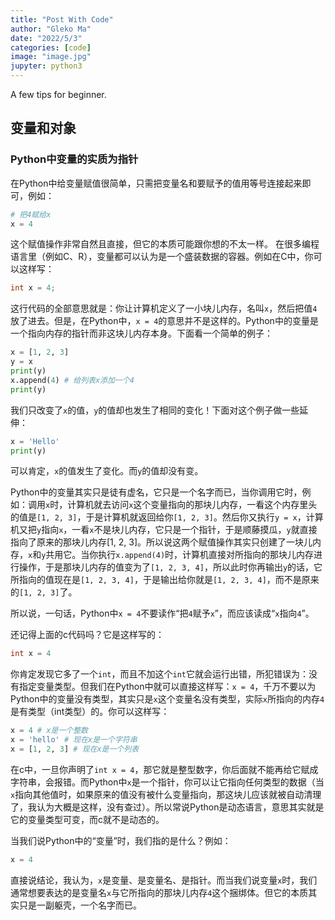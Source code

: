 ```yaml
---
title: "Post With Code"
author: "Gleko Ma"
date: "2022/5/3"
categories: [code]
image: "image.jpg"
jupyter: python3
---
```


A few tips for beginner.

## 变量和对象

### Python中变量的实质为指针

在Python中给变量赋值很简单，只需把变量名和要赋予的值用等号连接起来即可，例如：
```python
# 把4赋给x
x = 4
```
这个赋值操作非常自然且直接，但它的本质可能跟你想的不太一样。
在很多编程语言里（例如C、R），变量都可以认为是一个盛装数据的容器。例如在C中，你可以这样写：
```c
int x = 4;
```
这行代码的全部意思就是：你让计算机定义了一小块儿内存，名叫``x``，然后把值``4``放了进去。但是，在Python中，``x = 4``的意思并不是这样的。Python中的变量是一个指向内存的指针而非这块儿内存本身。下面看一个简单的例子：
```python
x = [1, 2, 3]
y = x
print(y)
x.append(4) # 给列表x添加一个4
print(y)
```
我们只改变了``x``的值，``y``的值却也发生了相同的变化！下面对这个例子做一些延伸：
```python
x = 'Hello'
print(y)
```
可以肯定，``x``的值发生了变化。而``y``的值却没有变。

Python中的变量其实只是徒有虚名，它只是一个名字而已，当你调用它时，例如：调用``x``时，计算机就去访问``x``这个变量指向的那块儿内存，一看这个内存里头的值是``[1, 2, 3]``，于是计算机就返回给你``[1, 2, 3]``。然后你又执行``y = x``，计算机又把``y``指向``x``，一看``x``不是块儿内存，它只是一个指针，于是顺藤摸瓜，``y``就直接指向了原来的那块儿内存[1, 2, 3]。所以说这两个赋值操作其实只创建了一块儿内存，``x``和``y``共用它。当你执行``x.append(4)``时，计算机直接对所指向的那块儿内存进行操作，于是那块儿内存的值变为了``[1, 2, 3, 4]``，所以此时你再输出``y``的话，它所指向的值现在是``[1, 2, 3, 4]``，于是输出给你就是``[1, 2, 3, 4]``，而不是原来的``[1, 2, 3]``了。

所以说，一句话，Python中``x = 4``不要读作“把``4``赋予``x``”，而应该读成“``x``指向``4``”。

还记得上面的c代码吗？它是这样写的：
```c
int x = 4
```
你肯定发现它多了一个``int``，而且不加这个``int``它就会运行出错，所犯错误为：没有指定变量类型。但我们在Python中就可以直接这样写：``x = 4``，千万不要以为Python中的变量没有类型，其实只是``x``这个变量名没有类型，实际``x``所指向的内存``4``是有类型（int类型）的。你可以这样写：
```python
x = 4 # x是一个整数
x = 'hello' # 现在x是一个字符串
x = [1, 2, 3] # 现在x是一个列表
```
在c中，一旦你声明了``int x = 4``，那它就是整型数字，你后面就不能再给它赋成字符串，会报错。而Python中``x``是一个指针，你可以让它指向任何类型的数据（当``x``指向其他值时，如果原来的值没有被什么变量指向，那这块儿应该就被自动清理了，我认为大概是这样，没有查过）。所以常说Python是动态语言，意思其实就是它的变量类型可变，而c就不是动态的。

当我们说Python中的“变量”时，我们指的是什么？例如：
```python
x = 4
```
直接说结论，我认为，``x``是变量、是变量名、是指针。而当我们说变量``x``时，我们通常想要表达的是变量名``x``与它所指向的那块儿内存``4``这个捆绑体。但它的本质其实只是一副躯壳，一个名字而已。